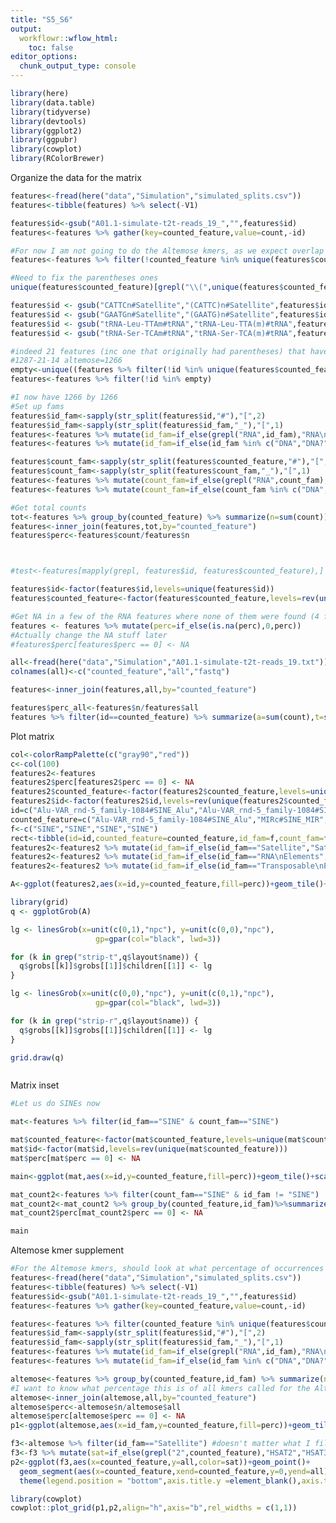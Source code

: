 ```yaml
---
title: "S5_S6"
output:
  workflowr::wflow_html:
    toc: false
editor_options:
  chunk_output_type: console
---
```



```r
library(here)
library(data.table)
library(tidyverse)
library(devtools)
library(ggplot2)
library(ggpubr)
library(cowplot)
library(RColorBrewer)
```

Organize the data for the matrix
```r
features<-fread(here("data","Simulation","simulated_splits.csv"))
features<-tibble(features) %>% select(-V1)

features$id<-gsub("A01.1-simulate-t2t-reads_19_","",features$id)
features<-features %>% gather(key=counted_feature,value=count,-id)

#For now I am not going to do the Altemose kmers, as we expect overlap with the other features
features<-features %>% filter(!counted_feature %in% unique(features$counted_feature)[3:16])

#Need to fix the parentheses ones
unique(features$counted_feature)[grepl("\\(",unique(features$counted_feature))]

features$id <- gsub("CATTCn#Satellite","(CATTC)n#Satellite",features$id)
features$id <- gsub("GAATGn#Satellite","(GAATG)n#Satellite",features$id)
features$id <- gsub("tRNA-Leu-TTAm#tRNA","tRNA-Leu-TTA(m)#tRNA",features$id)
features$id <- gsub("tRNA-Ser-TCAm#tRNA","tRNA-Ser-TCA(m)#tRNA",features$id)

#indeed 21 features (inc one that originally had parentheses) that have no kmers to count
#1287-21-14 altemose=1266
empty<-unique((features %>% filter(!id %in% unique(features$counted_feature)))$id)
features<-features %>% filter(!id %in% empty)

#I now have 1266 by 1266
#Set up fams
features$id_fam<-sapply(str_split(features$id,"#"),"[",2)
features$id_fam<-sapply(str_split(features$id_fam,"_"),"[",1)
features<-features %>% mutate(id_fam=if_else(grepl("RNA",id_fam),"RNA\nElements",id_fam))
features<-features %>% mutate(id_fam=if_else(id_fam %in% c("DNA","DNA?","RC","Retroposon"),"Transposable\nElements",id_fam))

features$count_fam<-sapply(str_split(features$counted_feature,"#"),"[",2)
features$count_fam<-sapply(str_split(features$count_fam,"_"),"[",1)
features<-features %>% mutate(count_fam=if_else(grepl("RNA",count_fam),"RNA\nElements",count_fam))
features<-features %>% mutate(count_fam=if_else(count_fam %in% c("DNA","DNA?","RC","Retroposon"),"Transposable\nElements",count_fam))

#Get total counts
tot<-features %>% group_by(counted_feature) %>% summarize(n=sum(count))
features<-inner_join(features,tot,by="counted_feature")
features$perc<-features$count/features$n



#test<-features[mapply(grepl, features$id, features$counted_feature),]

features$id<-factor(features$id,levels=unique(features$id))
features$counted_feature<-factor(features$counted_feature,levels=rev(unique(features$id)))

#Get NA in a few of the RNA features where none of them were found (4 features)
features <- features %>% mutate(perc=if_else(is.na(perc),0,perc))
#Actually change the NA stuff later
#features$perc[features$perc == 0] <- NA

all<-fread(here("data","Simulation","A01.1-simulate-t2t-reads_19.txt"))
colnames(all)<-c("counted_feature","all","fastq")

features<-inner_join(features,all,by="counted_feature")

features$perc_all<-features$n/features$all
features %>% filter(id==counted_feature) %>% summarize(a=sum(count),t=sum(all),p=a/t)

```


Plot matrix
```r
col<-colorRampPalette(c("gray90","red"))
c<-col(100)
features2<-features
features2$perc[features2$perc == 0] <- NA
features2$counted_feature<-factor(features2$counted_feature,levels=unique(features2$counted_feature))
features2$id<-factor(features2$id,levels=rev(unique(features2$counted_feature)))
id=c("Alu-VAR_rnd-5_family-1084#SINE_Alu","Alu-VAR_rnd-5_family-1084#SINE_Alu","MIRc#SINE_MIR","MIRc#SINE_MIR")
counted_feature=c("Alu-VAR_rnd-5_family-1084#SINE_Alu","MIRc#SINE_MIR","Alu-VAR_rnd-5_family-1084#SINE_Alu","MIRc#SINE_MIR")
f<-c("SINE","SINE","SINE","SINE")
rect<-tibble(id=id,counted_feature=counted_feature,id_fam=f,count_fam=f)
features2<-features2 %>% mutate(id_fam=if_else(id_fam=="Satellite","Sat",id_fam))
features2<-features2 %>% mutate(id_fam=if_else(id_fam=="RNA\nElements","RNA",id_fam))
features2<-features2 %>% mutate(id_fam=if_else(id_fam=="Transposable\nElements","TE",id_fam))

A<-ggplot(features2,aes(x=id,y=counted_feature,fill=perc))+geom_tile()+facet_grid(count_fam~id_fam,scales="free",space="free")+scale_fill_gradientn(colors=c,breaks=c(0,.25,.5,.75,1.0),limits=c(0,1),na.value = "white")+theme_classic(base_size=12)+theme(axis.text = element_blank(),legend.position="bottom",axis.ticks=element_blank(),strip.background.y = element_rect(color = NA),strip.background.x=element_rect(color = NA),legend.title=element_text(size=9),legend.text=element_text(size=9),                                                 strip.text.y = element_text(angle = 0,hjust=0), panel.spacing = unit(.1, "cm"))+xlab("True feature")+ylab("Counted Features")+labs(fill="Percentage\n of counted\n kmers")+geom_rect(data=rect,aes(xmin="Alu-VAR_rnd-5_family-1084#SINE_Alu",ymin="Alu-VAR_rnd-5_family-1084#SINE_Alu",xmax="MIRc#SINE_MIR",ymax="MIRc#SINE_MIR"),fill="transparent",color="black")

library(grid)
q <- ggplotGrob(A)

lg <- linesGrob(x=unit(c(0,1),"npc"), y=unit(c(0,0),"npc"), 
                   gp=gpar(col="black", lwd=3))

for (k in grep("strip-t",q$layout$name)) {
  q$grobs[[k]]$grobs[[1]]$children[[1]] <- lg
}

lg <- linesGrob(x=unit(c(0,0),"npc"), y=unit(c(0,1),"npc"), 
                   gp=gpar(col="black", lwd=3))

for (k in grep("strip-r",q$layout$name)) {
  q$grobs[[k]]$grobs[[1]]$children[[1]] <- lg
}

grid.draw(q)



```

Matrix inset
```r
#Let us do SINEs now

mat<-features %>% filter(id_fam=="SINE" & count_fam=="SINE")

mat$counted_feature<-factor(mat$counted_feature,levels=unique(mat$counted_feature))
mat$id<-factor(mat$id,levels=rev(unique(mat$counted_feature)))
mat$perc[mat$perc == 0] <- NA

main<-ggplot(mat,aes(x=id,y=counted_feature,fill=perc))+geom_tile()+scale_fill_gradientn(colors=c,breaks=c(0,.25,.5,.75,1.0),limits=c(0,1),na.value="white")+theme_classic(base_size=15)+theme(axis.text = element_blank(),legend.position="none",axis.ticks=element_blank(),strip.background = element_blank(),legend.text=element_text(size=7))+xlab("True feature")+ylab("Counted Features")+facet_grid(.~id_fam,scales="free",space="free")

mat_count2<-features %>% filter(count_fam=="SINE" & id_fam != "SINE")
mat_count2<-mat_count2 %>% group_by(counted_feature,id_fam)%>%summarize(perc=sum(perc))
mat_count2$perc[mat_count2$perc == 0] <- NA

main
```

Altemose kmer supplement
```r
#For the Altemose kmers, should look at what percentage of occurrences are in different elements/not at all
features<-fread(here("data","Simulation","simulated_splits.csv"))
features<-tibble(features) %>% select(-V1)
features$id<-gsub("A01.1-simulate-t2t-reads_19_","",features$id)
features<-features %>% gather(key=counted_feature,value=count,-id)

features<-features %>% filter(counted_feature %in% unique(features$counted_feature)[3:16])
features$id_fam<-sapply(str_split(features$id,"#"),"[",2)
features$id_fam<-sapply(str_split(features$id_fam,"_"),"[",1)
features<-features %>% mutate(id_fam=if_else(grepl("RNA",id_fam),"RNA\nElements",id_fam))
features<-features %>% mutate(id_fam=if_else(id_fam %in% c("DNA","DNA?","RC","Retroposon"),"Transposable\nElements",id_fam))

altemose<-features %>% group_by(counted_feature,id_fam) %>% summarize(n=sum(count))
#I want to know what percentage this is of all kmers called for the Altemose families
altemose<-inner_join(altemose,all,by="counted_feature")
altemose$perc<-altemose$n/altemose$all
altemose$perc[altemose$perc == 0] <- NA
p1<-ggplot(altemose,aes(x=id_fam,y=counted_feature,fill=perc))+geom_tile()+scale_fill_viridis_c(option="magma",direction=-1)+theme_classic(base_size=14)+theme(legend.position="bottom",axis.title.x = element_blank(),legend.text=element_text(size=10))+labs(fill="Proportion of Kmers\ncounted in Overlapping\nRepeat Family")+ylab("Counted Feature")

f3<-altemose %>% filter(id_fam=="Satellite") #doesn't matter what I filter for, im just getting one copy of each feature
f3<-f3 %>% mutate(sat=if_else(grepl("2",counted_feature),"HSAT2","HSAT3"))
p2<-ggplot(f3,aes(x=counted_feature,y=all,color=sat))+geom_point()+
  geom_segment(aes(x=counted_feature,xend=counted_feature,y=0,yend=all))+coord_flip()+theme_classic(base_size=14)+scale_y_log10()+
  theme(legend.position = "bottom",axis.title.y =element_blank(),axis.text.y =element_blank())+labs(color="")+ylab("log10 all kmers counted genome wide")

library(cowplot)
cowplot::plot_grid(p1,p2,align="h",axis="b",rel_widths = c(1,1))

```


